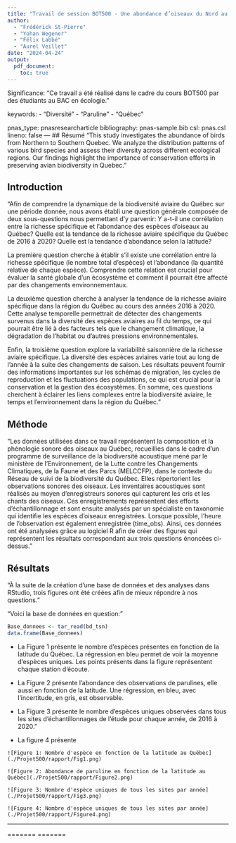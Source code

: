```yaml
---
title: "Travail de session BOT500 - Une abondance d’oiseaux du Nord au Sud du Québec"
author:
  - "Frédérick St-Pierre"
  - "Yohan Wegener"
  - "Félix Labbé"
  - "Aurel Veillet"
date: "2024-04-24"
output:
  pdf_document: 
    toc: true
---
```

Significance: 
  "Ce travail a été réalisé dans le cadre du cours BOT500 par des étudiants au BAC en écologie."

keywords:
  - "Diversité"
  - "Paruline"
  - "Québec"
  
pnas_type: pnasresearcharticle
bibliography: pnas-sample.bib
csl: pnas.csl
lineno: false
---
## Résumé 
"This study investigates the abundance of birds from Northern to Southern Quebec. We analyze the distribution patterns of various bird species and assess their diversity across different ecological regions. Our findings highlight the importance of conservation efforts in preserving avian biodiversity in Quebec."

## Introduction

"Afin de comprendre la dynamique de la biodiversité aviaire du Québec sur une période donnée, nous avons établi une question générale composée de deux sous-questions nous permettant d’y parvenir: Y a-t-il une corrélation entre la richesse spécifique et l’abondance des espèces d’oiseaux au Québec? Quelle est la tendance de la richesse aviaire spécifique du Québec de 2016 à 2020? Quelle est la tendance d'abondance selon la latitude?

La première question cherche à établir s'il existe une corrélation entre la richesse spécifique (le nombre total d'espèces) et l'abondance (la quantité relative de chaque espèce). Comprendre cette relation est crucial pour évaluer la santé globale d'un écosystème et comment il pourrait être affecté par des changements environnementaux.

La deuxième question cherche à analyser la tendance de la richesse aviaire spécifique dans la région du Québec au cours des années 2016 à 2020. Cette analyse temporelle permettrait de détecter des changements survenus dans la diversité des espèces aviaires au fil du temps, ce qui pourrait être lié à des facteurs tels que le changement climatique, la dégradation de l'habitat ou d'autres pressions environnementales.

Enfin, la troisième question explore la variabilité saisonnière de la richesse aviaire spécifique. La diversité des espèces aviaires varie tout au long de l'année à la suite des changements de saison. Les résultats peuvent fournir des informations importantes sur les schémas de migration, les cycles de reproduction et les fluctuations des populations, ce qui est crucial pour la conservation et la gestion des écosystèmes. En somme, ces questions cherchent à éclairer les liens complexes entre la biodiversité aviaire, le temps et l'environnement dans la région du Québec."

## Méthode

"Les données utilisées dans ce travail représentent la composition et la phénologie sonore des oiseaux au Québec, recueillies dans le cadre d'un programme de surveillance de la biodiversité acoustique mené par le ministère de l’Environnement, de la Lutte contre les Changements Climatiques, de la Faune et des Parcs (MELCCFP), dans le contexte du Réseau de suivi de la biodiversité du Québec. Elles répertorient les observations sonores des oiseaux. Les inventaires acoustiques sont réalisés au moyen d'enregistreurs sonores qui capturent les cris et les chants des oiseaux. Ces enregistrements représentent des efforts d'échantillonnage et sont ensuite analysés par un spécialiste en taxonomie qui identifie les espèces d'oiseaux enregistrées. Lorsque possible, l'heure de l'observation est également enregistrée (time_obs). Ainsi, ces données ont été analysées grâce au logiciel R afin de créer des figures qui représentent les résultats correspondant aux trois questions énoncées ci-dessus."

## Résultats

"À la suite de la création d’une base de données et des analyses dans RStudio, trois figures ont été créées afin de mieux répondre à nos questions."

"Voici la base de données en question:"
```r
Base_donnees <- tar_read(bd_tsn)
data.frame(Base_donnees)
```
- La Figure 1 présente le nombre d’espèces présentes en fonction de la latitude du Québec. La régression en bleu permet de voir la moyenne d’espèces uniques. Les points présents dans la figure représentent chaque station d’écoute.

- La Figure 2 présente l’abondance des observations de parulines, elle aussi en fonction de la latitude. Une régression, en bleu, avec l’incertitude, en gris, est observable.

- La Figure 3 présente le nombre d’espèces uniques observées dans tous les sites d’échantillonnages de l’étude pour chaque année, de 2016 à 2020."

- La figure 4 présente
```
![Figure 1: Nombre d'espèce en fonction de la latitude au Québec](./Projet500/rapport/Fig1.png)
```
```
![Figure 2: Abondance de paruline en fonction de la latitude au Québec](./Projet500/rapport/Figure2.png)
```
```
![Figure 3: Nombre d'espèce uniques de tous les sites par année](./Projet500/rapport/Fig3.png)
```
```
![Figure 4: Nombre d'espèce uniques de tous les sites par année](./Projet500/rapport/Figure4.png)
```
--------------

=======
<!-- Leave these lines as they are at the end of your .Rmd file to ensure placement of methods & acknowledgements sections before the references-->
\showmatmethods
\showacknow
\pnasbreak
=======

